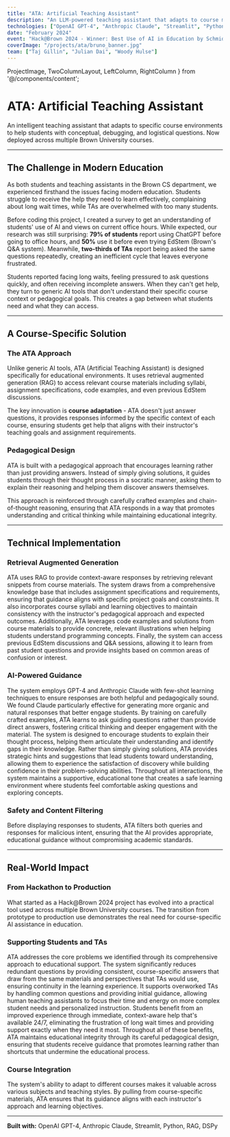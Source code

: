 ```yaml
---
title: "ATA: Artificial Teaching Assistant"
description: "An LLM-powered teaching assistant that adapts to course material to guide students through conceptual and technical questions"
technologies: ["OpenAI GPT-4", "Anthropic Claude", "Streamlit", "Python", "RAG", "DSPy"]
date: "February 2024"
event: "Hack@Brown 2024 - Winner: Best Use of AI in Education by Schmidt Futures"
coverImage: "/projects/ata/bruno_banner.jpg"
team: ["Taj Gillin", "Julian Dai", "Woody Hulse"]
---
```


  ProjectImage,
  TwoColumnLayout,
  LeftColumn,
  RightColumn
} from '@/components/content';

# ATA: Artificial Teaching Assistant

An intelligent teaching assistant that adapts to specific course environments to help students with conceptual, debugging, and logistical questions. Now deployed across multiple Brown University courses.

---

## The Challenge in Modern Education

As both students and teaching assistants in the Brown CS department, we experienced firsthand the issues facing modern education. Students struggle to receive the help they need to learn effectively, complaining about long wait times, while TAs are overwhelmed with too many students.

Before coding this project, I created a survey to get an understanding of students' use of AI and views on current office hours. While expected, our research was still surprising: **79% of students** report using ChatGPT before going to office hours, and **50%** use it before even trying EdStem (Brown's Q&A system). Meanwhile, **two-thirds of TAs** report being asked the same questions repeatedly, creating an inefficient cycle that leaves everyone frustrated.

<ProjectImage 
  src="/projects/ata/bruno_overview.jpg"
  alt="ATA dashboard showing the main interface for students"
  caption="The ATA interface provides course-specific help and guidance"
  zoom
/>

Students reported facing long waits, feeling pressured to ask questions quickly, and often receiving incomplete answers. When they can't get help, they turn to generic AI tools that don't understand their specific course context or pedagogical goals. This creates a gap between what students need and what they can access.

---

## A Course-Specific Solution

### The ATA Approach

Unlike generic AI tools, ATA (Artificial Teaching Assistant) is designed specifically for educational environments. It uses retrieval augmented generation (RAG) to access relevant course materials including syllabi, assignment specifications, code examples, and even previous EdStem discussions.

The key innovation is **course adaptation** - ATA doesn't just answer questions, it provides responses informed by the specific context of each course, ensuring students get help that aligns with their instructor's teaching goals and assignment requirements.

### Pedagogical Design

ATA is built with a pedagogical approach that encourages learning rather than just providing answers. Instead of simply giving solutions, it guides students through their thought process in a socratic manner, asking them to explain their reasoning and helping them discover answers themselves.

<ProjectImage 
  src="/projects/ata/bruno_example.jpg"
  alt="Example interaction showing ATA's pedagogical approach"
  caption="ATA guides students through their thought process rather than providing direct answers"
  zoom
/>

This approach is reinforced through carefully crafted examples and chain-of-thought reasoning, ensuring that ATA responds in a way that promotes understanding and critical thinking while maintaining educational integrity.

<ProjectImage 
  src="/projects/ata/bruno_no_answer.jpg"
  alt="ATA declining to provide direct answers and encouraging learning"
  caption="ATA maintains educational integrity by encouraging students to work through problems"
  zoom
/>

---

## Technical Implementation

### Retrieval Augmented Generation

ATA uses RAG to provide context-aware responses by retrieving relevant snippets from course materials. The system draws from a comprehensive knowledge base that includes assignment specifications and requirements, ensuring that guidance aligns with specific project goals and constraints. It also incorporates course syllabi and learning objectives to maintain consistency with the instructor's pedagogical approach and expected outcomes. Additionally, ATA leverages code examples and solutions from course materials to provide concrete, relevant illustrations when helping students understand programming concepts. Finally, the system can access previous EdStem discussions and Q&A sessions, allowing it to learn from past student questions and provide insights based on common areas of confusion or interest.

### AI-Powered Guidance

The system employs GPT-4 and Anthropic Claude with few-shot learning techniques to ensure responses are both helpful and pedagogically sound. We found Claude particularly effective for generating more organic and natural responses that better engage students. By training on carefully crafted examples, ATA learns to ask guiding questions rather than provide direct answers, fostering critical thinking and deeper engagement with the material. The system is designed to encourage students to explain their thought process, helping them articulate their understanding and identify gaps in their knowledge. Rather than simply giving solutions, ATA provides strategic hints and suggestions that lead students toward understanding, allowing them to experience the satisfaction of discovery while building confidence in their problem-solving abilities. Throughout all interactions, the system maintains a supportive, educational tone that creates a safe learning environment where students feel comfortable asking questions and exploring concepts.

### Safety and Content Filtering

Before displaying responses to students, ATA filters both queries and responses for malicious intent, ensuring that the AI provides appropriate, educational guidance without compromising academic standards.

---

## Real-World Impact

### From Hackathon to Production

What started as a Hack@Brown 2024 project has evolved into a practical tool used across multiple Brown University courses. The transition from prototype to production use demonstrates the real need for course-specific AI assistance in education.

### Supporting Students and TAs

ATA addresses the core problems we identified through its comprehensive approach to educational support. The system significantly reduces redundant questions by providing consistent, course-specific answers that draw from the same materials and perspectives that TAs would use, ensuring continuity in the learning experience. It supports overworked TAs by handling common questions and providing initial guidance, allowing human teaching assistants to focus their time and energy on more complex student needs and personalized instruction. Students benefit from an improved experience through immediate, context-aware help that's available 24/7, eliminating the frustration of long wait times and providing support exactly when they need it most. Throughout all of these benefits, ATA maintains educational integrity through its careful pedagogical design, ensuring that students receive guidance that promotes learning rather than shortcuts that undermine the educational process.

### Course Integration

The system's ability to adapt to different courses makes it valuable across various subjects and teaching styles. By pulling from course-specific materials, ATA ensures that its guidance aligns with each instructor's approach and learning objectives.

---

**Built with:** OpenAI GPT-4, Anthropic Claude, Streamlit, Python, RAG, DSPy

